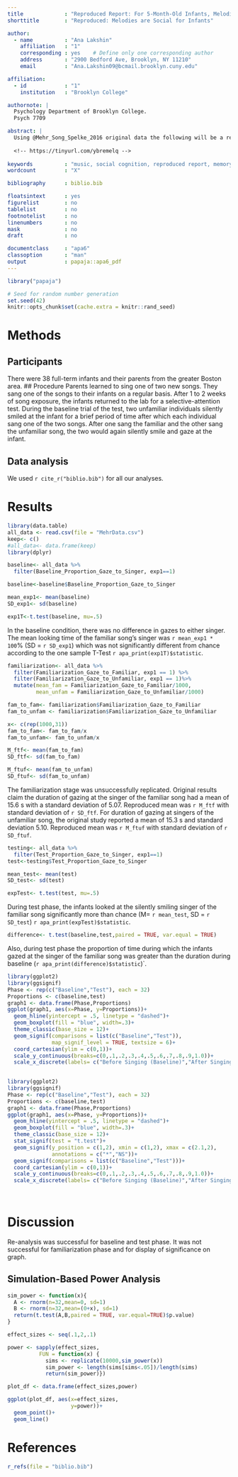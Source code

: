 ```yaml
---
title             : "Reproduced Report: For 5-Month-Old Infants, Melodies Are Social"
shorttitle        : "Reproduced: Melodies are Social for Infants"

author: 
  - name          : "Ana Lakshin"
    affiliation   : "1"
    corresponding : yes    # Define only one corresponding author
    address       : "2900 Bedford Ave, Brooklyn, NY 11210"
    email         : "Ana.Lakshin09@bcmail.brooklyn.cuny.edu"

affiliation:
  - id            : "1"
    institution   : "Brooklyn College"

authornote: |
  Psychology Department of Brooklyn College.
  Psych 7709

abstract: |
  Using @Mehr_Song_Spelke_2016 original data the following will be a reproduction of the first experiment's analyses. The study used 5 month old infants, two songs differing in familiarity and two unfamiliar singers to determine if familiarity with a song will result in longer looking times at the unfamiliar singer. It was found that infants gazed at the unfamiliar person singing a familiar song longer than at the new person singing an unfamiliar song.
  
  <!-- https://tinyurl.com/ybremelq -->
  
keywords          : "music, social cognition, reproduced report, memory"
wordcount         : "X"

bibliography      : biblio.bib

floatsintext      : yes
figurelist        : no
tablelist         : no
footnotelist      : no
linenumbers       : no
mask              : no
draft             : no

documentclass     : "apa6"
classoption       : "man"
output            : papaja::apa6_pdf
---
```



```r
library("papaja")
```

```r
# Seed for random number generation
set.seed(42)
knitr::opts_chunk$set(cache.extra = knitr::rand_seed)
```




# Methods

## Participants
There were 38 full-term infants and their parents from the greater Boston area. 
## Procedure
Parents learned to sing one of two new songs. They sang one of the songs to their infants on a regular basis. After 1 to 2 weeks of song exposure, the infants returned to the lab for a selective-attention test. During the baseline trial of the test, two unfamiliar individuals silently smiled at the infant for a brief period of time after which each individual sang one of the two songs. After one sang the familiar and the other sang the unfamiliar song, the two would again silently smile and gaze at the infant. 

## Data analysis
We used `r cite_r("biblio.bib")` for all our analyses.


# Results

```r
library(data.table)
all_data <- read.csv(file = "MehrData.csv")
keep<- c() 
#all_data<- data.frame(keep)
library(dplyr)

baseline<- all_data %>%
  filter(Baseline_Proportion_Gaze_to_Singer, exp1==1)

baseline<-baseline$Baseline_Proportion_Gaze_to_Singer

mean_exp1<- mean(baseline)  
SD_exp1<- sd(baseline)

exp1T<-t.test(baseline, mu=.5)


```
In the baseline condition, there was no difference in gazes to either singer. The mean looking time of the familiar song's singer was `r mean_exp1 * 100`% (SD = `r SD_exp1`) which was not significantly different from chance according to the one sample T-Test `r apa_print(exp1T)$statistic`.

```r
familiarization<- all_data %>%
  filter(Familiarization_Gaze_to_Familiar, exp1 == 1) %>%
  filter(Familiarization_Gaze_to_Unfamiliar, exp1 == 1)%>%
  mutate(mean_fam = Familiarization_Gaze_to_Familiar/1000,
         mean_unfam = Familiarization_Gaze_to_Unfamiliar/1000)

fam_to_fam<- familiarization$Familiarization_Gaze_to_Familiar
fam_to_unfam <- familiarization$Familiarization_Gaze_to_Unfamiliar

x<- c(rep(1000,31))
fam_to_fam<- fam_to_fam/x
fam_to_unfam<- fam_to_unfam/x

M_ftf<- mean(fam_to_fam)
SD_ftf<- sd(fam_to_fam)

M_ftuf<- mean(fam_to_unfam)
SD_ftuf<- sd(fam_to_unfam)


```
The familiarization stage was unsuccessfully replicated. Original results claim the duration of gazing at the singer of the familiar song had a mean of 15.6 s with a standard deviation of 5.07. Reproduced mean was `r M_ftf` with standard deviation of `r SD_ftf`. For duration of gazing at singers of the unfamiliar song, the original study reported a mean of 15.3 s and standard deviation 5.10. Reproduced mean was `r M_ftuf` with standard deviation of `r SD_ftuf`. 


```r
testing<- all_data %>%
  filter(Test_Proportion_Gaze_to_Singer, exp1==1)
test<-testing$Test_Proportion_Gaze_to_Singer

mean_test<- mean(test)
SD_test<- sd(test)

expTest<- t.test(test, mu=.5)

```
During test phase, the infants looked at the silently smiling singer of the familiar song significantly more than chance (M= `r mean_test`, SD = `r SD_test`) `r apa_print(expTest)$statistic`.

```r
difference<- t.test(baseline,test,paired = TRUE, var.equal = TRUE)

```
Also, during test phase the proportion of time during which the infants gazed at the singer of the familiar song was greater than the duration during baseline (`r apa_print(difference)$statistic`)`.

```r
library(ggplot2)
library(ggsignif)
Phase <- rep(c("Baseline","Test"), each = 32)
Proportions <- c(baseline,test)
graph1 <- data.frame(Phase,Proportions)
ggplot(graph1, aes(x=Phase, y=Proportions))+
  geom_hline(yintercept = .5, linetype = "dashed")+
  geom_boxplot(fill = "blue", width=.3)+
  theme_classic(base_size = 12)+
  geom_signif(comparisons = list(c("Baseline","Test")),
              map_signif_level = TRUE, textsize = 6)+
  coord_cartesian(ylim = c(0,1))+
  scale_y_continuous(breaks=c(0,.1,.2,.3,.4,.5,.6,.7,.8,.9,1.0))+
  scale_x_discrete(labels= c("Before Singing (Baseline)","After Singing (Test)"),)
  
```

```r
library(ggplot2)
library(ggsignif)
Phase <- rep(c("Baseline","Test"), each = 32)
Proportions <- c(baseline,test)
graph1 <- data.frame(Phase,Proportions)
ggplot(graph1, aes(x=Phase, y=Proportions))+
  geom_hline(yintercept = .5, linetype = "dashed")+
  geom_boxplot(fill = "blue", width=.3)+
  theme_classic(base_size = 12)+
  stat_signif(test = "t.test")+
  geom_signif(y_position = c(1,2), xmin = c(1,2), xmax = c(2.1,2),
              annotations = c("*","NS"))+
  geom_signif(comparisons = list(c("Baseline","Test")))+
  coord_cartesian(ylim = c(0,1))+
  scale_y_continuous(breaks=c(0,.1,.2,.3,.4,.5,.6,.7,.8,.9,1.0))+
  scale_x_discrete(labels= c("Before Singing (Baseline)","After Singing (Test)"),)
  
  

```
# Discussion
Re-analysis was successful for baseline and test phase. It was not successful for familiarization phase and for display of significance on graph. 

## Simulation-Based Power Analysis
```r
sim_power <- function(x){
  A <- rnorm(n=32,mean=0, sd=1)
  B <- rnorm(n=32,mean=(0+x), sd=1)
  return(t.test(A,B,paired = TRUE, var.equal=TRUE)$p.value)
}

effect_sizes <- seq(.1,2,.1)

power <- sapply(effect_sizes, 
          FUN = function(x) {
            sims <- replicate(10000,sim_power(x))
            sim_power <- length(sims[sims<.05])/length(sims)
            return(sim_power)})

plot_df <- data.frame(effect_sizes,power)

ggplot(plot_df, aes(x=effect_sizes,
                    y=power))+
  geom_point()+
  geom_line()

```


\newpage

# References
```r
r_refs(file = "biblio.bib")
```

\begingroup
\setlength{\parindent}{-0.5in}
\setlength{\leftskip}{0.5in}

<div id = "refs"></div>
\endgroup
